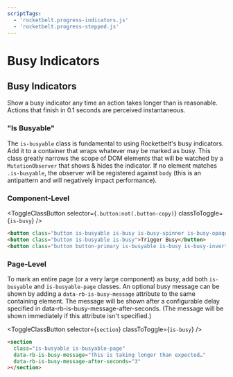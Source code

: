 ```yaml
---
scriptTags:
  - 'rocketbelt.progress-indicators.js'
  - 'rocketbelt.progress-stepped.js'
---
```



# Busy Indicators

## Busy Indicators
Show a busy indicator any time an action takes longer than is reasonable.
Actions that finish in 0.1 seconds are perceived instantaneous.

### "Is Busyable"
The `is-busyable` class is fundamental to using Rocketbelt's busy indicators.
Add it to a container that wraps whatever may be marked as busy. This class
greatly narrows the scope of DOM elements that will be watched by a
`MutationObserver` that shows & hides the indicator. If no element matches
`.is-busyable`, the observer will be registered against `body` (this is an
antipattern and will negatively impact performance).

### Component-Level
<ToggleClassButton selector={`.button:not(.button-copy)`} classToToggle={`is-busy`} />

```html
<button class="button is-busyable is-busy is-busy-spinner is-busy-opaque">Trigger Busy</button>
<button class="button is-busyable is-busy">Trigger Busy</button>
<button class="button button-primary is-busyable is-busy is-busy-inverted">Trigger Busy</button>
```

### Page-Level
To mark an entire page (or a very large component) as busy, add both
`is-busyable` and `is-busyable-page` classes. An optional busy message can be
shown by adding a `data-rb-is-busy-message` attribute to the same containing
element. The message will be shown after a configurable delay specified in
data-rb-is-busy-message-after-seconds. (The message will be shown immediately
if this attribute isn't specified.)

<ToggleClassButton selector={`section`} classToToggle={`is-busy`} />

```html
<section
  class="is-busyable is-busyable-page"
  data-rb-is-busy-message="This is taking longer than expected…"
  data-rb-is-busy-message-after-seconds="3"
></section>
```
